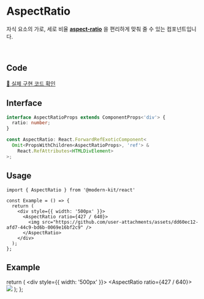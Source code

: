 
# AspectRatio

자식 요소의 가로, 세로 비율 **[aspect-ratio](https://developer.mozilla.org/en-US/docs/Web/CSS/aspect-ratio)** 을 편리하게 맞춰 줄 수 있는 컴포넌트입니다.

<br />

## Code
[🔗 실제 구현 코드 확인](https://github.com/modern-agile-team/modern-kit/blob/main/packages/react/src/components/AspectRatio/index.tsx)

## Interface
```ts title="typescript"
interface AspectRatioProps extends ComponentProps<'div'> {
  ratio: number;
}

const AspectRatio: React.ForwardRefExoticComponent<
  Omit<PropsWithChildren<AspectRatioProps>, 'ref'> &
    React.RefAttributes<HTMLDivElement>
>;
```

## Usage
```tsx title="typescript"
import { AspectRatio } from '@modern-kit/react'

const Example = () => {
  return (
    <div style={{ width: '500px' }}>
      <AspectRatio ratio={427 / 640}>
        <img src="https://github.com/user-attachments/assets/dd60ec12-afd7-44c9-bd6b-0069e16bf2c9" />
      </AspectRatio>
    </div>
  );
};
```

## Example

  return (
    <div style={{ width: '500px' }}>
      <AspectRatio ratio={427 / 640}>
        <img src="https://github.com/user-attachments/assets/dd60ec12-afd7-44c9-bd6b-0069e16bf2c9" />
      </AspectRatio>
    </div>
  );
};

<Example />